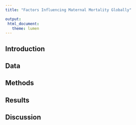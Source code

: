 ```yaml
---
title: "Factors Influencing Maternal Mortality Globally"

output: 
 html_document:
   theme: lumen
---
```





## Introduction



## Data


## Methods

## Results

## Discussion
